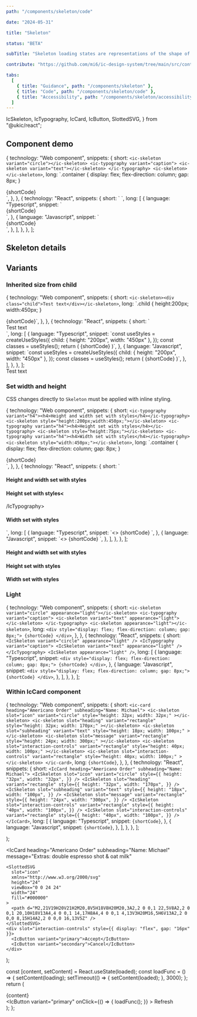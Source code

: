 ```yaml
---
path: "/components/skeleton/code"

date: "2024-05-31"

title: "Skeleton"

status: "BETA"

subTitle: "Skeleton loading states are representations of the shape of content that help inform users that a specific type of component is loading."

contribute: "https://github.com/mi6/ic-design-system/tree/main/src/content/structured/components/skeleton"

tabs:
  [
    { title: "Guidance", path: "/components/skeleton" },
    { title: "Code", path: "/components/skeleton/code" },
    { title: "Accessibility", path: "/components/skeleton/accessibility" },
  ]
---
```


  IcSkeleton,
  IcTypography,
  IcCard,
  IcButton,
  SlottedSVG,
} from "@ukic/react";

## Component demo

  {
    technology: "Web component",
    snippets: {
      short: `<ic-skeleton variant="circle"></ic-skeleton>
<ic-typography variant="caption">
  <ic-skeleton variant="text"></ic-skeleton>
</ic-typography>
<ic-skeleton></ic-skeleton>`,
      long: `.container {
      display: flex;
      flex-direction: column;
      gap: 8px;
    }
  </style>
  <body>
    <div class="container">
      {shortCode}
    </div>`,
    },
  },
  {
    technology: "React",
    snippets: {
      short: `<IcSkeleton variant="circle" />
<IcTypography variant="caption">
  <IcSkeleton variant="text" />
</IcTypography>
<IcSkeleton />`,
      long: [
        {
          language: "Typescript",
          snippet: `<div style={{ display: "flex", flexDirection: "column", gap: "8px" }}>
          {shortCode}
        </div>`,
        },
        {
          language: "Javascript",
          snippet: `<div style={{ display: "flex", flexDirection: "column", gap: "8px" }}>
          {shortCode}
        </div>`,
        },
      ],
    },
  },
];

<ComponentPreview snippets={snippets}>
  <div style={{ display: "flex", flexDirection: "column", gap: "8px" }}>
    <IcSkeleton variant="circle" />
    <IcTypography variant="caption">
      <IcSkeleton variant="text" />
    </IcTypography>
    <IcSkeleton />
  </div>
</ComponentPreview>

## Skeleton details

<ComponentDetails component="ic-skeleton" />

## Variants

### Inherited size from child

  {
    technology: "Web component",
    snippets: {
      short: `<ic-skeleton><div class="child">Test text</div></ic-skeleton>`,
      long: `.child {
      height:200px;
      width:450px;
    }
  </style>
  <body>
    {shortCode}`,
    },
  },
  {
    technology: "React",
    snippets: {
      short: `<IcSkeleton>
  <div className={classes.child}>Test text</div>
</IcSkeleton>`,
      long: [
        {
          language: "Typescript",
          snippet: `const useStyles = createUseStyles({
      child: {
       height: "200px",
        width: "450px"
      },
    });
    const classes = useStyles();
    return (
        {shortCode}
    )`,
        },
        {
          language: "Javascript",
          snippet: `const useStyles = createUseStyles({
      child: {
       height: "200px",
        width: "450px"
      },
    });
    const classes = useStyles();
    return (
        {shortCode}
    )`,
        },
      ],
    },
  },
];

<ComponentPreview snippets={snippetsInherited}>
  <IcSkeleton>
    <div
      style={{
        height: "200px",
        width: "450px",
      }}
    >
      Test text
    </div>
  </IcSkeleton>
</ComponentPreview>

### Set width and height

CSS changes directly to `Skeleton` must be applied with inline styling.

  {
    technology: "Web component",
    snippets: {
      short: `<ic-typography variant="h4"><h4>Height and width set with styles</h4></ic-typography>
<ic-skeleton style="height:200px;width:450px;"></ic-skeleton>
<ic-typography variant="h4"><h4>Height set with styles</h4></ic-typography>
<ic-skeleton style="height:75px;"></ic-skeleton>
<ic-typography variant="h4"><h4>Width set with styles</h4></ic-typography>
<ic-skeleton style="width:450px;"></ic-skeleton>`,
      long: `.container {
      display: flex;
      flex-direction: column;
      gap: 8px;
    }
  </style>
  <body>
    <div class="container">
      {shortCode}
    </div>`,
    },
  },
  {
    technology: "React",
    snippets: {
      short: `<IcTypography variant="h4"><h4>Height and width set with styles</h4></IcTypography>
<IcSkeleton style={{
height: "200px",
width: "200px"
}} />
<IcTypography variant="h4"><h4>Height set with styles<</h4>/IcTypography>
<IcSkeleton style={{
  height: "75px"
}} />
<IcTypography variant="h4"><h4>Width set with styles</h4></IcTypography>
<IcSkeleton style={{
  width: "450px"
}} />`,
      long: [
        {
          language: "Typescript",
          snippet: `<>
  {shortCode}
</>`,
        },
        {
          language: "Javascript",
          snippet: `<>
  {shortCode}
</>`,
        },
      ],
    },
  },
];

<ComponentPreview snippets={snippetsSetWidthAndHeight}>
  <div style={{ display: "flex", flexDirection: "column", gap: "8px" }}>
    <IcTypography variant="h4">
      <h4>Height and width set with styles</h4>
    </IcTypography>
    <IcSkeleton
      style={{
        height: "200px",
        width: "200px",
      }}
    />
    <IcTypography variant="h4">
      <h4>Height set with styles</h4>
    </IcTypography>
    <IcSkeleton
      style={{
        height: "75px",
      }}
    />
    <IcTypography variant="h4">
      <h4>Width set with styles</h4>
    </IcTypography>
    <IcSkeleton
      style={{
        width: "450px",
      }}
    />
  </div>
</ComponentPreview>

### Light

  {
    technology: "Web component",
    snippets: {
      short: `<ic-skeleton variant="circle" appearance="light"></ic-skeleton>
<ic-typography variant="caption">
  <ic-skeleton variant="text" appearance="light"></ic-skeleton>
</ic-typography>
<ic-skeleton appearance="light"></ic-skeleton>`,
      long: `<div style="display: flex; flex-direction: column; gap: 8px;">
      {shortCode}
    </div>`,
    },
  },
  {
    technology: "React",
    snippets: {
      short: `<IcSkeleton variant="circle" appearance="light" />
<IcTypography variant="caption">
  <IcSkeleton variant="text" appearance="light" />
</IcTypography>
<IcSkeleton appearance="light" />`,
      long: [
        {
          language: "Typescript",
          snippet: `<div style="display: flex; flex-direction: column; gap: 8px;">
            {shortCode}
        </div>`,
        },
        {
          language: "Javascript",
          snippet: `<div style="display: flex; flex-direction: column; gap: 8px;">
            {shortCode}
        </div>`,
        },
      ],
    },
  },
];

<ComponentPreview snippets={snippetsLight}>
  <div style={{ display: "flex", flexDirection: "column", gap: "8px" }}>
    <IcSkeleton variant="circle" appearance="light" />
    <IcTypography variant="caption">
      <IcSkeleton variant="text" appearance="light" />
    </IcTypography>
    <IcSkeleton appearance="light" />
  </div>
</ComponentPreview>

### Within IcCard component

  {
    technology: "Web component",
    snippets: {
      short: `<ic-card heading="Americano Order" subheading="Name: Michael">
    <ic-skeleton
      slot="icon"
      variant="circle"
      style="height: 32px; width: 32px;"
    ></ic-skeleton>
    <ic-skeleton
      slot="heading"
      variant="rectangle"
      style="height: 32px; width: 170px;"
    ></ic-skeleton>
    <ic-skeleton
      slot="subheading"
      variant="text"
      style="height: 18px; width: 100px;"
    ></ic-skeleton>
    <ic-skeleton
      slot="message"
      variant="rectangle"
      style="height: 24px; width: 300px;"
    ></ic-skeleton>
    <ic-skeleton
      slot="interaction-controls"
      variant="rectangle"
      style="height: 40px; width: 100px;"
    ></ic-skeleton>
    <ic-skeleton
      slot="interaction-controls"
      variant="rectangle"
      style="height: 40px; width: 100px;"
    ></ic-skeleton>
  </ic-card>`,
      long: `{shortCode}`,
    },
  },
  {
    technology: "React",
    snippets: {
      short: `<IcCard heading="Americano Order" subheading="Name: Michael">
    <IcSkeleton
      slot="icon"
      variant="circle"
      style={{
        height: "32px",
        width: "32px",
      }}
    />
    <IcSkeleton
      slot="heading"
      variant="rectangle"
      style={{
        height: "32px",
        width: "170px",
      }}
    />
    <IcSkeleton
      slot="subheading"
      variant="text"
      style={{
        height: "18px",
        width: "100px",
      }}
    />
    <IcSkeleton
      slot="message"
      variant="rectangle"
      style={{
        height: "24px",
        width: "300px",
      }}
    />
    <IcSkeleton
      slot="interaction-controls"
      variant="rectangle"
      style={{
        height: "40px",
        width: "100px",
      }}
    />
    <IcSkeleton
      slot="interaction-controls"
      variant="rectangle"
      style={{
        height: "40px",
        width: "100px",
      }}
    />
  </IcCard>`,
      long: [
        {
          language: "Typescript",
          snippet: `{shortCode}`,
        },
        {
          language: "Javascript",
          snippet: `{shortCode}`,
        },
      ],
    },
  },
];

  <IcCard heading="Americano Order" subheading="Name: Michael">
    <IcSkeleton
      slot="icon"
      variant="circle"
      style={{
        height: "32px",
        width: "32px",
      }}
    />
    <IcSkeleton
      slot="heading"
      variant="rectangle"
      style={{
        height: "32px",
        width: "170px",
      }}
    />
    <IcSkeleton
      slot="subheading"
      variant="text"
      style={{
        height: "18px",
        width: "100px",
      }}
    />
    <IcSkeleton
      slot="message"
      variant="rectangle"
      style={{
        height: "24px",
        width: "300px",
      }}
    />
    <IcSkeleton
      slot="interaction-controls"
      variant="rectangle"
      style={{
        height: "40px",
        width: "100px",
      }}
    />
    <IcSkeleton
      slot="interaction-controls"
      variant="rectangle"
      style={{
        height: "40px",
        width: "100px",
      }}
    />
  </IcCard>
);

  <IcCard
    heading="Americano Order"
    subheading="Name: Michael"
    message="Extras: double espresso shot & oat milk"
  >
    <SlottedSVG
      slot="icon"
      xmlns="http://www.w3.org/2000/svg"
      height="24"
      viewBox="0 0 24 24"
      width="24"
      fill="#000000"
    >
      <path d="M2,21V19H20V21H2M20,8V5H18V8H20M20,3A2,2 0 0,1 22,5V8A2,2 0 0,1 20,10H18V13A4,4 0 0,1 14,17H8A4,4 0 0,1 4,13V3H20M16,5H6V13A2,2 0 0,0 8,15H14A2,2 0 0,0 16,13V5Z" />
    </SlottedSVG>
    <div slot="interaction-controls" style={{ display: "flex", gap: "16px" }}>
      <IcButton variant="primary">Accept</IcButton>
      <IcButton variant="secondary">Cancel</IcButton>
    </div>
  </IcCard>
);

  const [content, setContent] = React.useState(loaded);
  const loadFunc = () => {
    setContent(loading);
    setTimeout(() => {
      setContent(loaded);
    }, 3000);
  };
  return (
    <div>
      {content}
      <br />
      <IcButton
        variant="primary"
        onClick={() => {
          loadFunc();
        }}
      >
        <SlottedSVG
          slot="icon"
          xmlns="http://www.w3.org/2000/svg"
          height="24"
          viewBox="0 0 24 24"
          width="24"
          fill="#000000"
        >
          <path d="M0 0h24v24H0V0z" fill="none" />
          <path d="M17.65 6.35C16.2 4.9 14.21 4 12 4c-4.42 0-7.99 3.58-7.99 8s3.57 8 7.99 8c3.73 0 6.84-2.55 7.73-6h-2.08c-.82 2.33-3.04 4-5.65 4-3.31 0-6-2.69-6-6s2.69-6 6-6c1.66 0 3.14.69 4.22 1.78L13 11h7V4l-2.35 2.35z" />
        </SlottedSVG>
        Refresh
      </IcButton>
    </div>
  );
};

<ComponentPreview snippets={snippetsInCard}>
  <ContentFunction />
</ComponentPreview>
